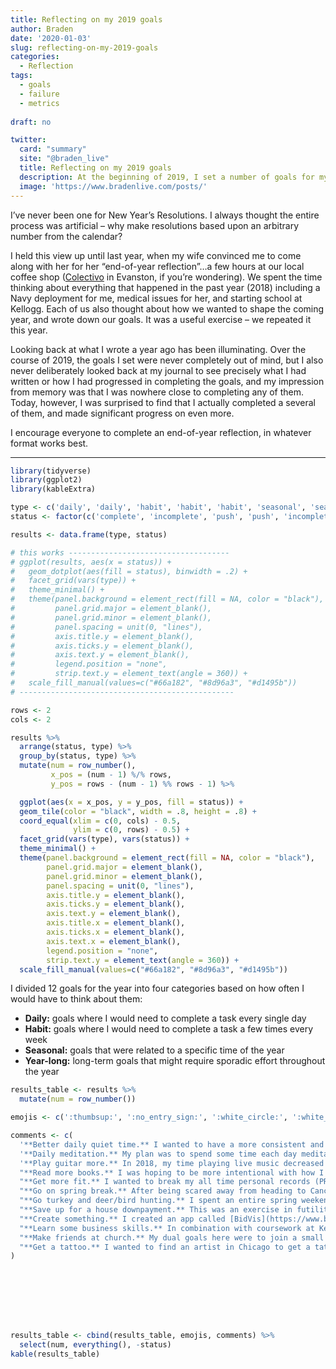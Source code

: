 ```yaml
---
title: Reflecting on my 2019 goals
author: Braden
date: '2020-01-03'
slug: reflecting-on-my-2019-goals
categories:
  - Reflection
tags:
  - goals
  - failure
  - metrics
  
draft: no

twitter:
  card: "summary"
  site: "@braden_live"
  title: Reflecting on my 2019 goals
  description: At the beginning of 2019, I set a number of goals for myself. Here's how I did.
  image: 'https://www.bradenlive.com/posts/'
---
```


I've never been one for New Year's Resolutions. I always thought the entire process was artificial -- why make resolutions based upon an arbitrary number from the calendar?

I held this view up until last year, when my wife convinced me to come along with her for her "end-of-year reflection"...a few hours at our local coffee shop ([Colectivo](https://colectivocoffee.com/cafes/evanston) in Evanston, if you're wondering). We spent the time thinking about everything that happened in the past year (2018) including a Navy deployment for me, medical issues for her, and starting school at Kellogg. Each of us also thought about how we wanted to shape the coming year, and wrote down our goals. It was a useful exercise -- we repeated it this year.

Looking back at what I wrote a year ago has been illuminating. Over the course of 2019, the goals I set were never completely out of mind, but I also never deliberately looked back at my journal to see precisely what I had written or how I had progressed in completing the goals, and my impression from memory was that I was nowhere close to completing any of them. Today, however, I was surprised to find that I actually completed a several of them, and made significant progress on even more.

I encourage everyone to complete an end-of-year reflection, in whatever format works best. 

***

```r
library(tidyverse)
library(ggplot2)
library(kableExtra)

type <- c('daily', 'daily', 'habit', 'habit', 'habit', 'seasonal', 'seasonal', 'year-long', 'year-long', 'year-long', 'year-long', 'year-long')
status <- factor(c('complete', 'incomplete', 'push', 'push', 'incomplete', 'complete', 'complete', 'complete', 'complete', 'push', 'push', 'incomplete'), levels = c('complete', 'push', 'incomplete'))

results <- data.frame(type, status)

# this works ------------------------------------
# ggplot(results, aes(x = status)) +
#   geom_dotplot(aes(fill = status), binwidth = .2) +
#   facet_grid(vars(type)) +
#   theme_minimal() +
#   theme(panel.background = element_rect(fill = NA, color = "black"),
#         panel.grid.major = element_blank(),
#         panel.grid.minor = element_blank(),
#         panel.spacing = unit(0, "lines"),
#         axis.title.y = element_blank(),
#         axis.ticks.y = element_blank(),
#         axis.text.y = element_blank(),
#         legend.position = "none",
#         strip.text.y = element_text(angle = 360)) +
#   scale_fill_manual(values=c("#66a182", "#8d96a3", "#d1495b"))
# ------------------------------------------------

rows <- 2
cols <- 2

results %>%
  arrange(status, type) %>%
  group_by(status, type) %>%
  mutate(num = row_number(),
         x_pos = (num - 1) %/% rows,
         y_pos = rows - (num - 1) %% rows - 1) %>%

  ggplot(aes(x = x_pos, y = y_pos, fill = status)) +
  geom_tile(color = "black", width = .8, height = .8) +
  coord_equal(xlim = c(0, cols) - 0.5,
              ylim = c(0, rows) - 0.5) +
  facet_grid(vars(type), vars(status)) +
  theme_minimal() +
  theme(panel.background = element_rect(fill = NA, color = "black"),
        panel.grid.major = element_blank(),
        panel.grid.minor = element_blank(),
        panel.spacing = unit(0, "lines"),
        axis.title.y = element_blank(),
        axis.ticks.y = element_blank(),
        axis.text.y = element_blank(),
        axis.title.x = element_blank(),
        axis.ticks.x = element_blank(),
        axis.text.x = element_blank(),
        legend.position = "none",
        strip.text.y = element_text(angle = 360)) +
  scale_fill_manual(values=c("#66a182", "#8d96a3", "#d1495b"))
```

I divided 12 goals for the year into four categories based on how often I would have to think about them:

* **Daily:** goals where I would need to complete a task every single day
* **Habit:** goals where I would need to complete a task a few times every week
* **Seasonal:** goals that were related to a specific time of the year
* **Year-long:** long-term goals that might require sporadic effort throughout the year

```r
results_table <- results %>%
  mutate(num = row_number())

emojis <- c(':thumbsup:', ':no_entry_sign:', ':white_circle:', ':white_circle:', ':no_entry_sign:', ':thumbsup:', ':thumbsup:', ':thumbsup:', ':thumbsup:', ':white_circle:', ':white_circle:', ':no_entry_sign:')

comments <- c(
  '**Better daily quiet time.** I wanted to have a more consistent and meaningful daily morning time reading Scripture. I set a plan to read the Old Testament once and New Testament twice over the course of the year. Although I missed about five days, I kept up and finished the plan on schedule.',
  '**Daily meditation.** My plan was to spend some time each day meditating in order to calm my mind from the fast past of business school. I ended up meditating for about five minutes immediately after my quiet time, but this habit ended by March.',
  '**Play guitar more.** In 2018, my time playing live music decreased after our move away from Virginia and the start of business school. I wanted to spend at least an hour a week practicing the guitar and learning songs. My goal was to learn one new song every month by heart. After three songs halfway memorized, this habit fell by the wayside in March as well.',
  "**Read more books.** I was hoping to be more intentional with how I spent my time as well as get to the mounting list of books I wanted to read - the goal was to read one book per month. Although I definitely read more, I didn't do a good job keeping track of my progress.",
  "**Get more fit.** I wanted to break my all time personal records (PRs) in bench press and deadlift (255 and 405 lbs, respectively). I went to the campus gym four days a week at 5:30am, but only managed to break my bench press PR (barely; I hit 260) due to several minor back injuries I sustained while deadlifting. I also performed poorly on the Navy's physical fitness test.",
  "**Go on spring break.** After being scared away from heading to Cancun due to the spectre of [dead seaweed](https://www.independent.co.uk/news/world/americas/rotting-seaweed-beaches-sargassum-mexico-carribbean-cancun-playa-del-carmen-tulum-a8978756.html) on the beach, we spent a week in Austin, Texas instead and loved it.",
  "**Go turkey and deer/bird hunting.** I spent an entire spring weekend hunting turkey with my brother-in-law on public land in southeastern Wisconsin, but we were unable to close the deal. In the fall, the two of us went pheasant hunting with our dogs and successfully bagged a few birds.",
  "**Save up for a house downpayment.** This was an exercise in futility. We don't plan to buy a house until after leaving the Navy a few years from now, and the fact that we're living on the edge of our budget with our current situation in Evanston meant we deprioritized this goal.",
  "**Create something.** I created an app called [BidVis](https://www.bradenlive.com/posts/bidvis/) using R. I also created this website. Finally, I came up with an idea to host a [military veterans panel](https://www.kellogg.northwestern.edu/executive-education/take-action/spark.aspx) for Kellogg Executive MBA students, which ended up being a great success.",
  "**Learn some business skills.** In combination with coursework at Kellogg and my work as a product manager intern at [Narrative Science](www.narrativescience.com), I learned to code in R and SQL, use Jira, and generally work in an Agile softward development environment.",
  "**Make friends at church.** My dual goals here were to join a small group and get involved in Sunday services (most likely playing the drums) at our church, [Renewal](http://www.renewalchicago.com/). We were able to do the first but not the second.",
  "**Get a tattoo.** I wanted to find an artist in Chicago to get a tattoo I've been considering for the last few years."
)








results_table <- cbind(results_table, emojis, comments) %>%
  select(num, everything(), -status)
kable(results_table)
```








